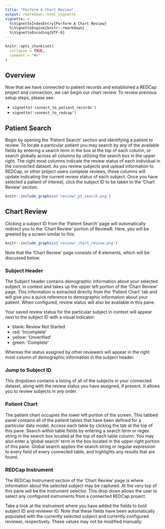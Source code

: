 ```yaml
---
title: "Perform A Chart Review"
output: rmarkdown::html_vignette
vignette: >
  %\VignetteIndexEntry{Perform A Chart Review}
  %\VignetteEngine{knitr::rmarkdown}
  %\VignetteEncoding{UTF-8}
---
```


```r
knitr::opts_chunk$set(
  collapse = TRUE,
  comment = "#>"
)
```

## Overview

Now that we have connected to patient records and established a REDCap project and connection, we can begin our chart review. To review previous setup steps, please see: 

* `vignette('connect_to_patient_records')`
* `vignette('connect_to_redcap')`

## Patient Search

Begin by opening the 'Patient Search' section and identifying a patient to review. To locate a particular patient you may search by any of the available fields by entering a search term in the box at the top of each column, or search globally across all columns by utilizing the search box in the upper right. The right most columns indicate the review status of each individual in the connected dataset. As you review subjects and upload information to REDCap, or other project users complete reviews, these columns will update indicating the current review status of each subject. Once you have selected a patient of interest, click the subject ID to be taken to the 'Chart Review' section.

```r
knitr::include_graphics('reviewr_pt_search.png')
```

## Chart Review

Clicking a subject ID from the 'Patient Search' page will automatically redirect you to the 'Chart Review' portion of ReviewR. Here, you will be greeted by a screen similar to this:

```r
knitr::include_graphics('reviewr_chart_review.png')
```

Note that the 'Chart Review' page consists of 4 elements, which will be discussed below. 

### Subject Header

The Subject header contains demographic information about your selected subject, in context and takes up the upper left portion of the 'Chart Review' page. This information is extracted directly from the 'Patient Chart' tab and will give you a quick reference to demographic information about your patient. When configured, review status will also be available in this pane.

Your saved review status for the particular subject in context will appear next to the subject ID with a visual indicator:

* blank: Review Not Started
* red: 'Incomplete'
* yellow: 'Unverified'
* green: 'Complete'

Whereas the status assigned by other reviewers will appear in the right most column of demographic information in the subject header.

### Jump to Subject ID

This dropdown contains a listing of all of the subjects in your connected dataset, along with the review status you have assigned, if present. It allows you to review subjects in any order. 

### Patient Chart

The patient chart occupies the lower left portion of the screen. This tabbed panel contains all of the patient tables that have been defined for a particular data model. Access each table by clicking the tab at the top of this pane. Search within table fields by entering a search term or regex string in the search box located at the top of each table column. You may also enter a 'global search' term in the box located in the upper right portion of this pane. Global search applies the search string or regular expression to every field of every connected table, and highlights any results that are found. 

### REDCap Instrument

The REDCap Instrument section of the 'Chart Review' page is where information about the selected subject may be captured. At the very top of this pane will be the instrument selector. This drop down allows the user to select any configured instruments from a connected REDCap project. 

Take a look at the instrument where you have added the fields to hold subject ID and reviewer ID. Note that these fields have been automatically populated with the currently selected subject and currently configured reviewer, respectively. These values may not be modified manually. 


